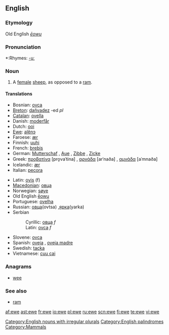{{see|Ewe}}
{{wikipedia|Sheep}}
==English==

===Etymology===
Old English ''[[ēowu]]''

===Pronunciation===
*:Rhymes: [[Rhymes:English:-uː|-uː]]

===Noun===
{{en-noun|ewe|pl2=ewes}}

# A [[female]] [[sheep]], as opposed to a [[ram]].

====Translations====
{{top}}
*Bosnian: [[ovca]] {{f}}
*[[Breton]]: [[dañvadez]] {{f}} -ed ''pl''
*[[Catalan]]: [[ovella]] {{f}}
*Danish: [[moderfår]]
*Dutch: [[ooi]] {{f}}
*[[Ewe]]: [[alẽnɔ]]
*Faroese: [[ær]] {{f}}
*Finnish: [[uuhi]]
*French: [[brebis]] {{f}}
*German: [[Mutterschaf]] {{n}}, [[Aue]] {{f}}, [[Zibbe]] {{f}}, [[Zicke]] {{f}}
*Greek: [[προβατίνα]] [pro̞vaˈtina] {{f}}, [[αρνάδα]] [arˈnaða] {{f}}, [[αμνάδα]] [aˈmnaða] {{f}}
*Icelandic: [[ær]] {{f}}
*Italian: [[pecora]] {{f}}
{{mid}}
*Latin: [[ovis]] (f)
*[[Macedonian]]: [[овца]] {{f}}
*Norwegian: [[søye]] {{c}}
*Old English [[eowu|ēowu]]
*Portuguese: [[ovelha]] {{f}}
*Russian: [[овца]](ovtsa) {{f}},[[ярка]](yarka) {{f}}
*Serbian
*:Cyrillic: [[овца]] ''f''
*:Latin: [[ovca]] ''f''
*Slovene: [[ovca]] {{f}}
*Spanish: [[oveja]] {{f}}, [[oveja madre]] {{f}}
*Swedish: [[tacka]] {{c}}
*Vietnamese: [[cuu cai]]
{{bottom}}

===Anagrams===
*[[wee]]

===See also===
*[[ram]]

[[Category:English nouns with irregular plurals]]
[[Category:English palindromes]]
[[Category:Mammals]]

[[af:ewe]]
[[ast:ewe]]
[[fr:ewe]]
[[io:ewe]]
[[pl:ewe]]
[[ru:ewe]]
[[scn:ewe]]
[[fi:ewe]]
[[te:ewe]]
[[vi:ewe]]